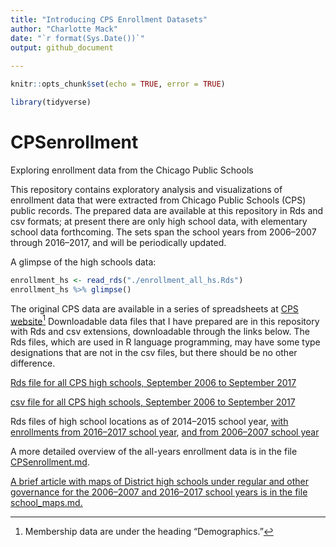 ```yaml
---
title: "Introducing CPS Enrollment Datasets"
author: "Charlotte Mack"
date: "`r format(Sys.Date())`"
output: github_document 
 
---
```


```r
knitr::opts_chunk$set(echo = TRUE, error = TRUE)
```
```r
library(tidyverse)
```

# CPSenrollment
Exploring enrollment data from the Chicago Public Schools

This repository contains exploratory analysis and visualizations of enrollment data that were extracted from Chicago Public Schools (CPS) public records. The prepared data are available at this repository in Rds and csv formats; at present there are only high school data, with elementary school data forthcoming. The sets span the school years from 2006--2007 through 2016--2017, and will be periodically updated.

A glimpse of the high schools data:
```r
enrollment_hs <- read_rds("./enrollment_all_hs.Rds")
enrollment_hs %>% glimpse()
```

The original CPS data are available in a series of spreadsheets at [CPS website ](http://www.cps.edu/SchoolData/Pages/SchoolData.aspx)^[Membership data are under the heading "Demographics."]
Downloadable data files that I have prepared are in this repository with Rds and csv extensions, downloadable through the links below. The Rds files, which are used in R language programming, may have some type designations that are not in the csv files, but there should be no other difference.

[Rds file for all CPS high schools, September 2006 to September 2017](https://github.com/cymack/CPSenrollment/blob/master/enrollment_all_hs.Rds)      

[csv file for all CPS high schools, September 2006 to September 2017](https://github.com/cymack/CPSenrollment/blob/master/enrollment_all_hs.csv)

Rds files of high school locations as of 2014--2015 school year, [with enrollments from 2016--2017 school year](https://github.com/cymack/CPSenrollment/blob/master/school_loc_merged.2016.Rds),  [and from 2006--2007 school year](https://github.com/cymack/CPSenrollment/blob/master/school_loc_merged.206.Rds)

A more detailed overview of the all-years enrollment data is in the file [CPSenrollment.md](https://github.com/cymack/CPSenrollment/blob/master/CPSenrollment.md).

[A brief article with maps of District high schools under regular and other governance for the 2006--2007 and 2016--2017 school years is in the file school_maps.md.](https://github.com/cymack/CPSenrollment/blob/master/school_maps.md)